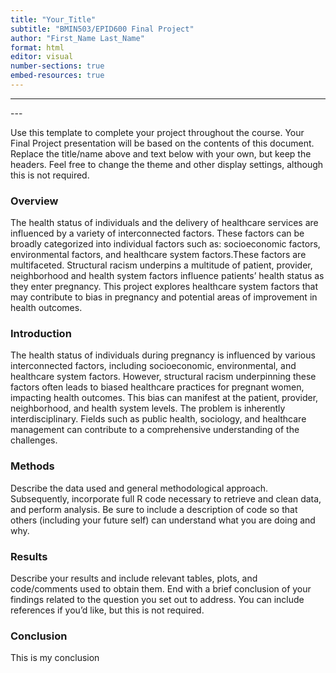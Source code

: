 ```yaml
---
title: "Your_Title"
subtitle: "BMIN503/EPID600 Final Project"
author: "First_Name Last_Name"
format: html
editor: visual
number-sections: true 
embed-resources: true
---
```


------------------------------------------------------------------------

\-\--

Use this template to complete your project throughout the course. Your Final Project presentation will be based on the contents of this document. Replace the title/name above and text below with your own, but keep the headers. Feel free to change the theme and other display settings, although this is not required.

### Overview

The health status of individuals and the delivery of healthcare services are influenced by a variety of interconnected factors. These factors can be broadly categorized into individual factors such as: socioeconomic factors, environmental factors, and healthcare system factors.These factors are multifaceted. Structural racism underpins a multitude of patient, provider, neighborhood and health system factors influence patients' health status as they enter pregnancy. This project explores healthcare system factors that may contribute to bias in pregnancy and potential areas of improvement in health outcomes. 

### Introduction {sec-overview=""}

The health status of individuals during pregnancy is influenced by various interconnected factors, including socioeconomic, environmental, and healthcare system factors. However, structural racism underpinning these factors often leads to biased healthcare practices for pregnant women, impacting health outcomes. This bias can manifest at the patient, provider, neighborhood, and health system levels. The problem is inherently interdisciplinary. Fields such as public health, sociology, and healthcare management can contribute to a comprehensive understanding of the challenges. 

### Methods 

Describe the data used and general methodological approach. Subsequently, incorporate full R code necessary to retrieve and clean data, and perform analysis. Be sure to include a description of code so that others (including your future self) can understand what you are doing and why.

### Results

Describe your results and include relevant tables, plots, and code/comments used to obtain them. End with a brief conclusion of your findings related to the question you set out to address. You can include references if you'd like, but this is not required.

### Conclusion 

This is my conclusion 
